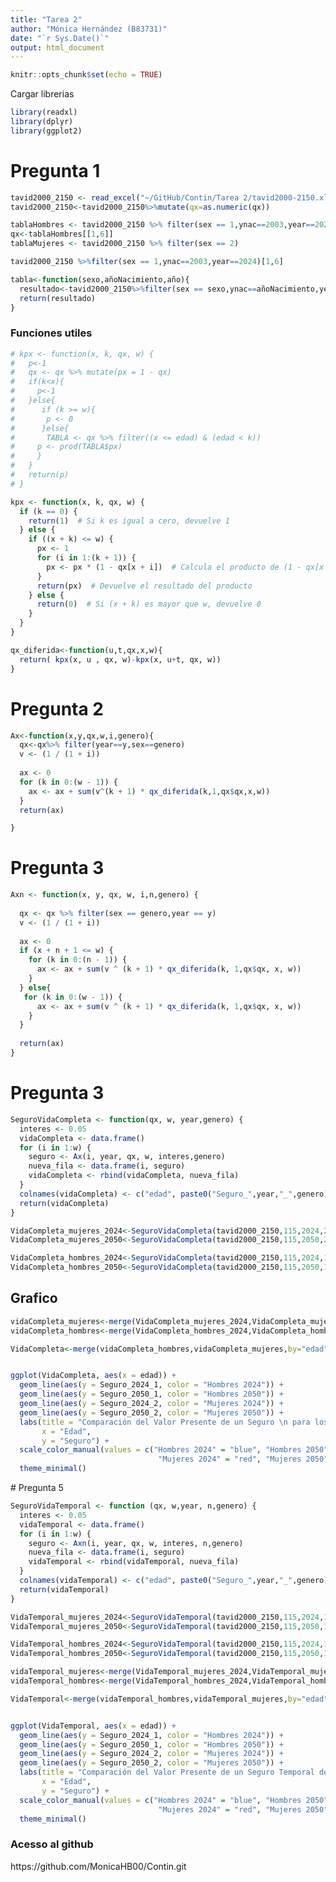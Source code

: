 ```yaml
---
title: "Tarea 2"
author: "Mónica Hernández (B83731)"
date: "`r Sys.Date()`"
output: html_document
---
```


```r
knitr::opts_chunk$set(echo = TRUE)
```
Cargar librerias
```r
library(readxl)
library(dplyr)
library(ggplot2)
```
# Pregunta 1
```r
tavid2000_2150 <- read_excel("~/GitHub/Contin/Tarea 2/tavid2000-2150.xls")
tavid2000_2150<-tavid2000_2150%>%mutate(qx=as.numeric(qx))
```

```r
tablaHombres <- tavid2000_2150 %>% filter(sex == 1,ynac==2003,year==2024)
qx<-tablaHombres[[1,6]]
tablaMujeres <- tavid2000_2150 %>% filter(sex == 2)
```
```r
tavid2000_2150 %>%filter(sex == 1,ynac==2003,year==2024)[1,6]

```


```r
tabla<-function(sexo,añoNacimiento,año){
  resultado<-tavid2000_2150%>%filter(sex == sexo,ynac==añoNacimiento,year==año)
  return(resultado)
}
```


### Funciones utiles
```r
# kpx <- function(x, k, qx, w) {
#   p<-1
#   qx <- qx %>% mutate(px = 1 - qx)
#   if(k<x){
#     p<-1
#   }else{
#      if (k >= w){
#       p <- 0
#      }else{
#       TABLA <- qx %>% filter((x <= edad) & (edad < k))
#     p <- prod(TABLA$px)
#     }
#   }
#   return(p)
# }

```

```r

kpx <- function(x, k, qx, w) {
  if (k == 0) {
    return(1)  # Si k es igual a cero, devuelve 1
  } else {
    if ((x + k) <= w) {
      px <- 1
      for (i in 1:(k + 1)) {
        px <- px * (1 - qx[x + i])  # Calcula el producto de (1 - qx[x + i]) para i en 1 hasta k+1
      }
      return(px)  # Devuelve el resultado del producto
    } else {
      return(0)  # Si (x + k) es mayor que w, devuelve 0
    }
  }
}
```


```r
qx_diferida<-function(u,t,qx,x,w){
  return( kpx(x, u , qx, w)-kpx(x, u+t, qx, w))
}

```


# Pregunta 2
```r
Ax<-function(x,y,qx,w,i,genero){
  qx<-qx%>% filter(year==y,sex==genero)
  v <- (1 / (1 + i))  
  
  ax <- 0  
  for (k in 0:(w - 1)) {
    ax <- ax + sum(v^(k + 1) * qx_diferida(k,1,qx$qx,x,w))
  } 
  return(ax)  

}
```

# Pregunta 3
```r
Axn <- function(x, y, qx, w, i,n,genero) {
  
  qx <- qx %>% filter(sex == genero,year == y)
  v <- (1 / (1 + i))
  
  ax <- 0
  if (x + n + 1 <= w) {
    for (k in 0:(n - 1)) {
      ax <- ax + sum(v ^ (k + 1) * qx_diferida(k, 1,qx$qx, x, w))
    }
  } else{
   for (k in 0:(w - 1)) {
      ax <- ax + sum(v ^ (k + 1) * qx_diferida(k, 1,qx$qx, x, w))
    }
  }
  
  return(ax)
}
```

# Pregunta 3
```r
SeguroVidaCompleta <- function(qx, w, year,genero) {
  interes <- 0.05
  vidaCompleta <- data.frame()
  for (i in 1:w) {
    seguro <- Ax(i, year, qx, w, interes,genero)
    nueva_fila <- data.frame(i, seguro)
    vidaCompleta <- rbind(vidaCompleta, nueva_fila)
  }
  colnames(vidaCompleta) <- c("edad", paste0("Seguro_",year,"_",genero))
  return(vidaCompleta)
}
```




```r
VidaCompleta_mujeres_2024<-SeguroVidaCompleta(tavid2000_2150,115,2024,2)
VidaCompleta_mujeres_2050<-SeguroVidaCompleta(tavid2000_2150,115,2050,2)
```
```r
VidaCompleta_hombres_2024<-SeguroVidaCompleta(tavid2000_2150,115,2024,1)
VidaCompleta_hombres_2050<-SeguroVidaCompleta(tavid2000_2150,115,2050,1)
```
## Grafico 
```r
vidaCompleta_mujeres<-merge(VidaCompleta_mujeres_2024,VidaCompleta_mujeres_2050,by="edad")
vidaCompleta_hombres<-merge(VidaCompleta_hombres_2024,VidaCompleta_hombres_2050, by="edad")

VidaCompleta<-merge(vidaCompleta_hombres,vidaCompleta_mujeres,by="edad")


ggplot(VidaCompleta, aes(x = edad)) +
  geom_line(aes(y = Seguro_2024_1, color = "Hombres 2024")) +
  geom_line(aes(y = Seguro_2050_1, color = "Hombres 2050")) +
  geom_line(aes(y = Seguro_2024_2, color = "Mujeres 2024")) +
  geom_line(aes(y = Seguro_2050_2, color = "Mujeres 2050")) +
  labs(title = "Comparación del Valor Presente de un Seguro \n para los años 2024 y 2050 ",
       x = "Edad",
       y = "Seguro") +
  scale_color_manual(values = c("Hombres 2024" = "blue", "Hombres 2050" = "darkblue", 
                                 "Mujeres 2024" = "red", "Mujeres 2050" = "darkred")) +
  theme_minimal()
```

 # Pregunta 5
```r
SeguroVidaTemporal <- function (qx, w,year, n,genero) {
  interes <- 0.05
  vidaTemporal <- data.frame()
  for (i in 1:w) {
    seguro <- Axn(i, year, qx, w, interes, n,genero)
    nueva_fila <- data.frame(i, seguro)
    vidaTemporal <- rbind(vidaTemporal, nueva_fila)
  }
  colnames(vidaTemporal) <- c("edad", paste0("Seguro_",year,"_",genero))
  return(vidaTemporal)
}
```

```r
VidaTemporal_mujeres_2024<-SeguroVidaTemporal(tavid2000_2150,115,2024,10,2)
VidaTemporal_mujeres_2050<-SeguroVidaTemporal(tavid2000_2150,115,2050,10,2)
```
```r
VidaTemporal_hombres_2024<-SeguroVidaTemporal(tavid2000_2150,115,2024,10,1)
VidaTemporal_hombres_2050<-SeguroVidaTemporal(tavid2000_2150,115,2050,10,1)
```

```r
vidaTemporal_mujeres<-merge(VidaTemporal_mujeres_2024,VidaTemporal_mujeres_2050,by="edad")
vidaTemporal_hombres<-merge(VidaTemporal_hombres_2024,VidaTemporal_hombres_2050, by="edad")

VidaTemporal<-merge(vidaTemporal_hombres,vidaTemporal_mujeres,by="edad")


ggplot(VidaTemporal, aes(x = edad)) +
  geom_line(aes(y = Seguro_2024_1, color = "Hombres 2024")) +
  geom_line(aes(y = Seguro_2050_1, color = "Hombres 2050")) +
  geom_line(aes(y = Seguro_2024_2, color = "Mujeres 2024")) +
  geom_line(aes(y = Seguro_2050_2, color = "Mujeres 2050")) +
  labs(title = "Comparación del Valor Presente de un Seguro Temporal de 10 años\n para los años 2024 y 2050 ",
       x = "Edad",
       y = "Seguro") +
  scale_color_manual(values = c("Hombres 2024" = "blue", "Hombres 2050" = "darkblue", 
                                 "Mujeres 2024" = "red", "Mujeres 2050" = "darkred")) +
  theme_minimal()
```


### Acesso al github
https://github.com/MonicaHB00/Contin.git
